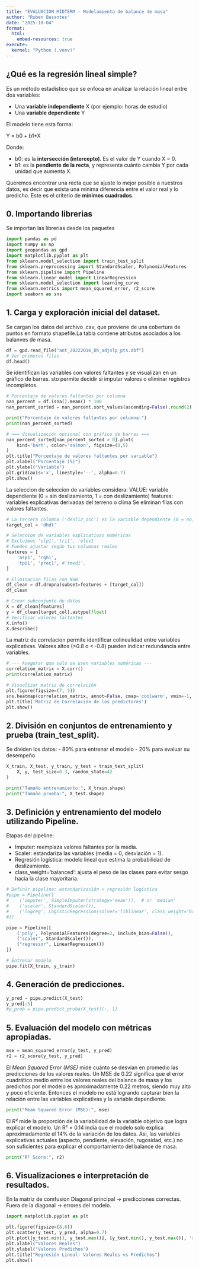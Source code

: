 ```yaml
---
title: "EVALUACION MIDTERM - Modelamiento de balance de masa"
author: "Ruben Basantes" 
date: "2025-10-04"
format:
  html:
    embed-resources: true
execute:
  kernel: "Python (.venv)"
---
```


## ¿Qué es la regresión lineal simple?

Es un método estadístico que se enfoca en analizar la relación lineal entre dos variables:

- Una **variable independiente** X (por ejemplo: horas de estudio)
- Una **variable dependiente** Y 

El modelo tiene esta forma:

Y = b0 + b1*X

Donde:

- b0: es la **intersección (intercepto)**. Es el valor de Y cuando X = 0.  
- b1: es la **pendiente de la recta**, y representa cuánto cambia Y por cada unidad que aumenta X.

Queremos encontrar una recta que se ajuste lo mejor posible a nuestros datos, es decir que 
exista una minima diferencia entre el valor real y lo predicho. Este es el criterio de **mínimos cuadrados**.

## 0. Importando librerias
Se importan las librerias desde los paquetes
```python
import pandas as pd
import numpy as np
import geopandas as gpd
import matplotlib.pyplot as plt
from sklearn.model_selection import train_test_split
from sklearn.preprocessing import StandardScaler, PolynomialFeatures
from sklearn.pipeline import Pipeline
from sklearn.linear_model import LinearRegression
from sklearn.model_selection import learning_curve
from sklearn.metrics import mean_squared_error, r2_score
import seaborn as sns
```

## 1. Carga y exploración inicial del dataset.
Se cargan los datos del archivo .csv, que proviene de una cobertura de puntos en formato shapefile.La tabla contiene atributos asociados a los balanves de masa.
```python
df = gpd.read_file("ant_20222016_Dh_adjslp_pts.dbf")
# Ver primeras filas
df.head()
```

Se identifican las variables con valores faltantes y se visualizan en un gráfico de barras.
sto permite decidir si imputar valores o eliminar registros incompletos.
```python
# Porcentaje de valores faltantes por columna
nan_percent = df.isna().mean() * 100
nan_percent_sorted = nan_percent.sort_values(ascending=False).round(2)

print("Porcentaje de valores faltantes por columna:")
print(nan_percent_sorted)

# === Visualización opcional con gráfico de barras ===
nan_percent_sorted[nan_percent_sorted > 0].plot(
    kind='barh', color='salmon', figsize=(8,5)
)
plt.title("Porcentaje de valores faltantes por variable")
plt.xlabel("Porcentaje (%)")
plt.ylabel("Variable")
plt.grid(axis='x', linestyle='--', alpha=0.7)
plt.show()
```

La seleccion de seleccion de variables considera:
VALUE: variable dependiente (0 = sin deslizamiento, 1 = con deslizamiento)
features: variables explicativas derivadas del terreno o clima
Se eliminan filas con valores faltantes.
```python
# La tercera columna ('desliz_occ') es la variable dependiente (0 = no, 1 = sí)
target_col = 'dhdt'

# Seleccion de variables explicativas numéricas
# Excluimos 'slp1','tri1', 'elev1'
# Puedes ajustar según tus columnas reales
features = [
    'asp1', 'rgh1',  
    'tpi1', 'prec1', #'tmed1',
]

# Eliminacion filas con NaN
df_clean = df.dropna(subset=features + [target_col])
df_clean
```

```python
# Crear subconjunto de datos
X = df_clean[features]
y = df_clean[target_col].astype(float)
# Verificar valores faltantes
X.info()
X.describe()
```

La matriz de correlacion permite identificar colinealidad entre variables explicativas.
Valores altos (>0.8 o <−0.8) pueden indicar redundancia entre variables.
```python
# --- Asegurar que solo se usen variables numéricas ---
correlation_matrix = X.corr()
print(correlation_matrix)

# Visualizar matriz de correlación
plt.figure(figsize=(7, 5))
sns.heatmap(correlation_matrix, annot=False, cmap='coolwarm', vmin=-1, vmax=1)
plt.title('Matriz de Correlación de los predictores')
plt.show()
```

## 2. División en conjuntos de entrenamiento y prueba (train_test_split).
Se dividen los datos:
 - 80% para entrenar el modelo
 - 20% para evaluar su desempeño
```python
X_train, X_test, y_train, y_test = train_test_split(
    X, y, test_size=0.3, random_state=42
)

print("Tamaño entrenamiento:", X_train.shape)
print("Tamaño prueba:", X_test.shape)
```

## 3. Definición y entrenamiento del modelo utilizando Pipeline.
Etapas del pipeline:

 - Imputer: reemplaza valores faltantes por la media.
 - Scaler: estandariza las variables (media = 0, desviación = 1).
 - Regresión logística: modelo lineal que estima la probabilidad de deslizamiento.
 - class_weight='balanced': ajusta el peso de las clases para evitar sesgo hacia la clase mayoritaria.
```python
# Definir pipeline: estandarización + regresión logística
#pipe = Pipeline([
#    ('imputer', SimpleImputer(strategy='mean')),  # or 'median'
#    ('scaler', StandardScaler()),
#    ('logreg', LogisticRegression(solver='liblinear', class_weight='balanced',max_iter=1000))
#])

pipe = Pipeline([
    ('poly', PolynomialFeatures(degree=2, include_bias=False)),
    ("scaler", StandardScaler()),
    ("regressor", LinearRegression())
])

# Entrenar modelo
pipe.fit(X_train, y_train)
```

## 4. Generación de predicciones.
```python
y_pred = pipe.predict(X_test)
y_pred[:5]
#y_prob = pipe.predict_proba(X_test)[:, 1]
```

## 5. Evaluación del modelo con métricas apropiadas.
```python
mse = mean_squared_error(y_test, y_pred)
r2 = r2_score(y_test, y_pred)
```

El *Mean Squared Error (MSE)* mide cuánto se desvían en promedio las predicciones de los valores reales. Un MSE de 0.22 significa que el error cuadrático medio entre los valores reales del balance de masa y los predichos por el modelo es aproximadamente 0.22 metros, siendo muy alto y poco eficiente. Entonces el modelo no está logrando capturar bien la relación entre las variables explicativas y la variable dependiente. 
```python
print("Mean Squared Error (MSE):", mse)
```

El *R²* mide la proporción de la variabilidad de la variable objetivo que logra explicar el modelo. Un R² = 0.14 india que el modelo solo explica aproximadamente el 14% de la variación de los datos. Asi, las variables explicativas actuales (aspecto, pendiente, elevación, rugosidad, etc.) no son suficientes para explicar el comportamiento del balance de masa.
```python
print("R² Score:", r2)
```

## 6. Visualizaciones e interpretación de resultados.
En la matriz de comfusion
Diagonal principal → predicciones correctas.
Fuera de la diagonal → errores del modelo.
```python
import matplotlib.pyplot as plt

plt.figure(figsize=(8,6))
plt.scatter(y_test, y_pred, alpha=0.7)
plt.plot([y_test.min(), y_test.max()], [y_test.min(), y_test.max()], 'r--', lw=2)
plt.xlabel("Valores Reales")
plt.ylabel("Valores Predichos")
plt.title("Regresión Lineal: Valores Reales vs Predichos")
plt.show()
```

